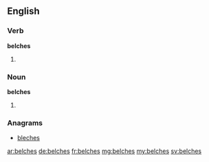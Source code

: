==English==

===Verb===
'''belches'''

# {{third-person singular of|[[belch]]}}

===Noun===
'''belches'''

# {{plural of|[[belch]]}}

===Anagrams===
* [[bleches#English|bleches]]

[[ar:belches]]
[[de:belches]]
[[fr:belches]]
[[mg:belches]]
[[my:belches]]
[[sv:belches]]